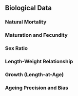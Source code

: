 ## Biological Data

### Natural Mortality


### Maturation and Fecundity


### Sex Ratio


### Length-Weight Relationship


### Growth (Length-at-Age)


### Ageing Precision and Bias